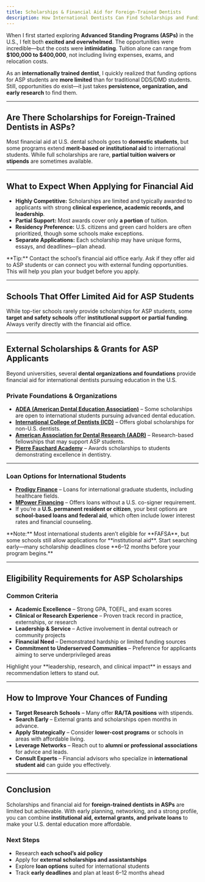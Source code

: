 ```yaml
---
title: Scholarships & Financial Aid for Foreign-Trained Dentists
description: How International Dentists Can Find Scholarships and Funding for Advanced Standing Programs (ASPs)
---
```


When I first started exploring **Advanced Standing Programs (ASPs)** in the
U.S., I felt both **excited and overwhelmed**. The opportunities were incredible—but the
costs were **intimidating**. Tuition alone can range from **$100,000 to
$400,000**, not including living expenses, exams, and relocation costs.

As an **internationally trained dentist**, I quickly realized that funding
options for ASP students are **more limited** than for traditional DDS/DMD
students. Still, opportunities do exist—it just takes **persistence,
organization, and early research** to find them.

---

## Are There Scholarships for Foreign-Trained Dentists in ASPs?

Most financial aid at U.S. dental schools goes to **domestic students**,
but some programs extend **merit-based or institutional aid** to international
students. While full scholarships are rare, **partial tuition waivers or
stipends** are sometimes available.

---

## What to Expect When Applying for Financial Aid

- **Highly Competitive:** Scholarships are limited and typically awarded to
  applicants with strong **clinical experience, academic records, and leadership**.
- **Partial Support:** Most awards cover only **a portion** of tuition.
- **Residency Preference:** U.S. citizens and green card holders are often
  prioritized, though some schools make exceptions.
- **Separate Applications:** Each scholarship may have unique forms,
  essays, and deadlines—plan ahead.

<Aside>
  **Tip:** Contact the school’s financial aid office early. Ask if they offer aid to ASP students or
  can connect you with external funding opportunities. This will help you plan your budget before
  you apply.
</Aside>

---

## Schools That Offer Limited Aid for ASP Students

While top-tier schools rarely provide scholarships for ASP students,
some **target and safety schools** offer **institutional support or partial
funding**. Always verify directly with the financial aid office.

---

## External Scholarships & Grants for ASP Applicants

Beyond universities, several **dental organizations and foundations** provide
financial aid for international dentists pursuing education in the U.S.

### Private Foundations & Organizations

- **[ADEA (American Dental Education Association)](https://www.adea.org/)** – Some scholarships
  are open to international students pursuing advanced dental education.
- **[International College of Dentists (ICD)](https://icd.org/)** – Offers global
  scholarships for non-U.S. dentists.
- **[American Association for Dental Research (AADR)](https://www.iadr.org/aadr/)** –
  Research-based fellowships that may support ASP students.
- **[Pierre Fauchard Academy](https://www.fauchard.org/)** – Awards scholarships
  to students demonstrating excellence in dentistry.

---

### Loan Options for International Students

- **[Prodigy Finance](https://prodigyfinance.com/)** – Loans for international
  graduate students, including healthcare fields.
- **[MPower Financing](https://www.mpowerfinancing.com/)** – Offers loans without a U.S.
  co-signer requirement.
- If you’re a **U.S. permanent resident or citizen**, your best options are
  **school-based loans and federal aid**, which often include lower interest rates
  and financial counseling.

<Aside>
  **Note:** Most international students aren’t eligible for **FAFSA**, but some schools still allow
  applications for **institutional aid**. Start searching early—many scholarship deadlines close
  **6–12 months before your program begins.**
</Aside>

---

## Eligibility Requirements for ASP Scholarships

### Common Criteria

- **Academic Excellence** – Strong GPA, TOEFL, and exam scores
- **Clinical or Research Experience** – Proven track record in practice,
  externships, or research
- **Leadership & Service** – Active involvement in dental outreach or
  community projects
- **Financial Need** – Demonstrated hardship or limited funding sources
- **Commitment to Underserved Communities** – Preference for applicants aiming
  to serve underprivileged areas

<Aside>
  Highlight your **leadership, research, and clinical impact** in essays and recommendation letters
  to stand out.
</Aside>

---

## How to Improve Your Chances of Funding

- **Target Research Schools** – Many offer **RA/TA positions** with stipends.
- **Search Early** – External grants and scholarships open months in advance.
- **Apply Strategically** – Consider **lower-cost programs** or schools in areas
  with affordable living.
- **Leverage Networks** – Reach out to **alumni or professional associations**
  for advice and leads.
- **Consult Experts** – Financial advisors who specialize in **international
  student aid** can guide you effectively.

---

## Conclusion

Scholarships and financial aid for **foreign-trained dentists in ASPs** are
limited but achievable. With early planning, networking, and a strong profile,
you can combine **institutional aid, external grants, and private loans** to
make your U.S. dental education more affordable.

### Next Steps

- Research **each school’s aid policy**
- Apply for **external scholarships and assistantships**
- Explore **loan options** suited for international students
- Track **early deadlines** and plan at least 6–12 months ahead

